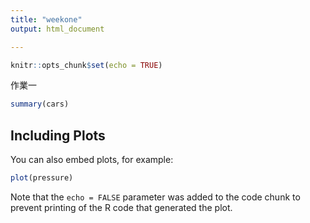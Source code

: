 ---
title: "weekone"
output: html_document

---

```{r setup, include=FALSE}
knitr::opts_chunk$set(echo = TRUE)
```

作業一
```{r cars}
summary(cars)
```

## Including Plots

You can also embed plots, for example:

```{r pressure, echo=FALSE}
plot(pressure)
```

Note that the `echo = FALSE` parameter was added to the code chunk to prevent printing of the R code that generated the plot.
